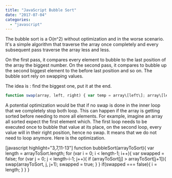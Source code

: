 ```yaml
---
title: "JavaScript Bubble Sort"
date: "2017-07-04"
categories: 
  - "javascript"
---
```


The bubble sort is a O(n^2) without optimization and in the worse scenario. It's a simple algorithm that traverse the array once completely and every subsequent pass traverse the array less and less.

On the first pass, it compares every element to bubble to the last position of the array the biggest number. On the second pass, it compares to bubble up the second biggest element to the before last position and so on. The bubble sort rely on swapping values.

The idea is : find the biggest one, put it at the end.

```typescript
function swap(array, left, right) { var temp = array\[left\]; array\[left\] = array\[right\]; array\[right\] = temp; } function bubbleSort(arrayToSort){ var length = arrayToSort.length; for (var i = 0; i < length-1; i++){ for (var j = 0; j < length-i-1; j++){ if (arrayToSort\[j\] > arrayToSort\[j+1\]){ swap(arrayToSort, j, j+1); } } } } 
``` 


A potential optimization would be that if no swap is done in the inner loop that we completely stop both loop. This can happen if the array is getting sorted before needing to more all elements. For example, imagine an array all sorted expect the first element which. The first loop needs to be executed once to bubble that value at its place, on the second loop, every value will in their right position, hence no swap. It means that we do not need to loop anymore. Here is the optimization.

\[javascript highlight="3,7,11-13"\] function bubbleSort(arrayToSort){ var length = arrayToSort.length; for (var i = 0; i < length-1; i++){ var swapped = false; for (var j = 0; j < length-i-1; j++){ if (arrayToSort\[j\] > arrayToSort\[j+1\]){ swap(arrayToSort, j, j+1); swapped = true; } } if(swapped === false){ i = length; } } } 
``` 

